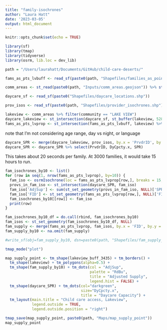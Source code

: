 ```yaml
---
title: "family-isochrones"
author: "Laura Hatt"
date: '2023-03-05'
output: html_document
---
```


```r
knitr::opts_chunk$set(echo = TRUE)
```

```r
library(sf)
library(tmap)
library(tidyverse)
library(osrm, lib.loc = dev_lib)

path = "/Users/laurahatt/Documents/GitHub/child-care-deserts/"
```

```r
fams_as_pts_lvbuff <- read_sf(paste0(path, "Shapefiles/families_as_points_lakeview.shp"))

comm_areas <- st_read(paste0(path, "Inputs/comm_areas.geojson")) %>% st_transform("EPSG:3435")

daycare_sf <- read_sf(paste0("Shapefiles/daycare_locations.shp"))

prov_isos <- read_sf(paste0(path, "Shapefiles/provider_isochrones.shp")) %>% st_set_geometry(NULL)
```


```r
lakeview <- comm_areas %>% filter(community == "LAKE VIEW")
daycare_lakeview <- st_intersection(daycare_sf, st_buffer(lakeview, 5280))
fams_as_pts_lvprop <- st_intersection(fams_as_pts_lvbuff, lakeview) %>% select(FID)
```


note that I'm not considering age range, day vs night, or language

```r
daycare_SPR <- merge(daycare_lakeview, prov_isos, by.x = 'PrvdrID', by.y = 'PrvdrID', all.x = TRUE)
daycare_SPR <- daycare_SPR %>% select(PrvdrID, DyCpcty.x, SPR)
```

This takes about 20 seconds per family. At 3000 families, it would take 15 hours to run. 

```r
fam_isochrones_by10 <- list()
for (row in seq(1, nrow(fams_as_pts_lvprop), by=10)) {
  fam_iso <- osrmIsochrone(loc = fams_as_pts_lvprop[row,], breaks = 15, osrm.profile="foot")
  provs_in_fam_iso <- st_intersection(daycare_SPR, fam_iso)
  fam_iso['AdjSup'] <- sum(st_set_geometry(provs_in_fam_iso, NULL)['SPR'])
  fam_iso['FID'] <- st_set_geometry(fams_as_pts_lvprop[row,], NULL)['FID']
  fam_isochrones_by10[[row]] <- fam_iso
  print(row)
}

fam_isochrones_by10_df = do.call(rbind, fam_isochrones_by10)
fam_isos <- st_set_geometry(fam_isochrones_by10_df, NULL)
fam_supply <- merge(fams_as_pts_lvprop, fam_isos, by.x = 'FID', by.y = 'FID', all.x = TRUE)
fam_supply_by10 <- na.omit(fam_supply)
```

```r
#write_sf(obj=fam_supply_by10, dsn=paste0(path, "Shapefiles/fam_supply_by10.shp"))
```

```r
tmap_mode("plot")

map_supply_point <- tm_shape(lakeview_buff_3435) + tm_borders() +
  tm_shape(lakeview) + tm_polygons(alpha=0.5) +
  tm_shape(fam_supply_by10) + tm_dots(col = "AdjSup", 
                                      palette = "RdBu",  
                                      title = "Adjusted Supply", 
                                      legend.hist = FALSE) +
  tm_shape(daycare_SPR) + tm_dots(col="darkgreen", 
                                  size="DyCpcty.x",
                                  title = "Daycare Capacity") +
  tm_layout(main.title = "Child care access, Lakeview",
            legend.outside = TRUE,
            legend.outside.position = "right")

tmap_save(map_supply_point, paste0(path, "Maps/map_supply_point"))
map_supply_point
```

